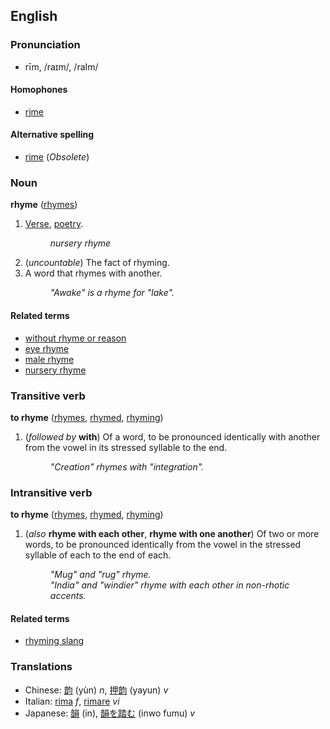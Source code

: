 ==English==
===Pronunciation===
*rīm, /raɪm/, /raIm/
====Homophones====
*[[rime]]

====Alternative spelling====
*[[rime]] (''Obsolete'')

===Noun===
'''rhyme''' ([[rhymes]])

#[[Verse]], [[poetry]]. <!--is this correct?-->
#:''nursery rhyme''
#(''uncountable'') The fact of rhyming. <!--is this correct?-->
#A word that rhymes with another.
#:''"Awake" is a rhyme for "lake".''

====Related terms====
*[[without rhyme or reason]]
*[[eye rhyme]]
*[[male rhyme]]
*[[nursery rhyme]]

===Transitive verb===
'''to rhyme''' ([[rhymes]], [[rhymed]], [[rhyming]])

#(''followed by'' '''with''') Of a word, to be pronounced identically with another from the vowel in its stressed syllable to the end.
#:''"Creation" rhymes with "integration".''

===Intransitive verb===<!-- actually these are examples of "reciprocal verb"s -->
'''to rhyme''' ([[rhymes]], [[rhymed]], [[rhyming]])

#(''also'' '''rhyme with each other''', '''rhyme with one another''') Of two or more words, to be pronounced identically from the vowel in the stressed syllable of each to the end of each.
#:''"Mug" and "rug" rhyme.''
#:''"India" and "windier" rhyme with each other in non-rhotic accents.''

====Related terms====
*[[rhyming slang]]

===Translations===
*Chinese: [[韵]] (yùn) ''n'', [[押韵]] (yayun) ''v''
*Italian: [[rima]] ''f'', [[rimare]] ''vi''
*Japanese: [[韻]] (in), [[韻を踏む]] (inwo fumu) ''v''